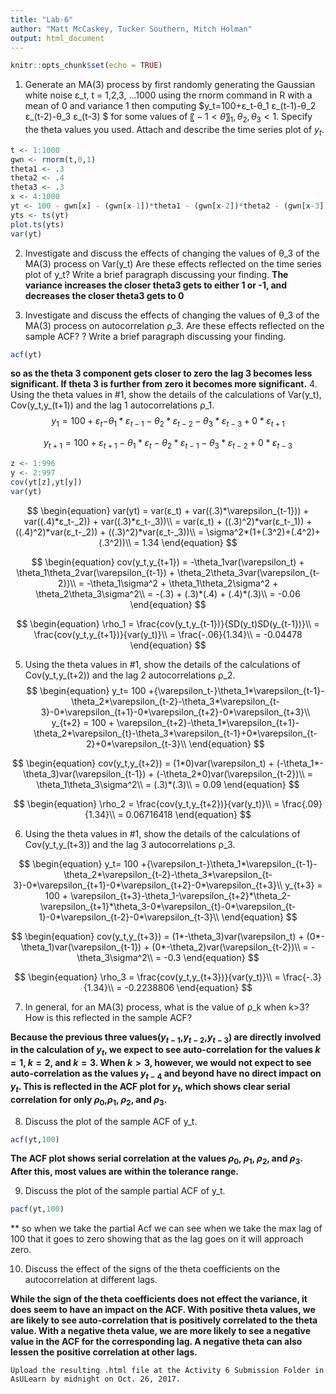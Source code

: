 ```yaml
---
title: "Lab-6"
author: "Matt McCaskey, Tucker Southern, Mitch Holman"
output: html_document
---
```


```r
knitr::opts_chunk$set(echo = TRUE)
```



1.	Generate an MA(3) process by first randomly generating the Gaussian white noise ε_t, t = 1,2,3, …1000 using the  rnorm command in R with a mean of 0 and variance 1  then computing $y_t=100+ε_t-θ_1 ε_(t-1)-θ_2 ε_(t-2)-θ_3  ε_(t-3) $ for some values of $〖-1< θ〗_1,θ_2,θ_3<1$.  Specify the theta values you used.  Attach and describe the time series plot of $y_t$.
```r
t <- 1:1000
gwn <- rnorm(t,0,1)
theta1 <- .3
theta2 <- .4 
theta3 <- .3
x <- 4:1000
yt <- 100 - gwn[x] - (gwn[x-1])*theta1 - (gwn[x-2])*theta2 - (gwn[x-3])*theta3
yts <- ts(yt)
plot.ts(yts)
var(yt)
```

2.	Investigate and discuss the effects of changing the values of θ_3 of the MA(3) process on Var(y_t) Are these effects reflected on the time series plot of y_t?  Write a brief paragraph discussing your finding.
**The variance increases the closer theta3 gets to either 1 or -1, and decreases the closer theta3 gets to 0**

3.	Investigate and discuss the effects of changing the values of θ_3 of the MA(3) process on autocorrelation ρ_3.    Are these effects reflected on the sample ACF?  ?  Write a brief paragraph discussing your finding.
```r
acf(yt)

```
**so as the theta 3 component gets closer to zero the lag 3 becomes less significant. If theta 3 is further from zero it becomes more significant.**
4.	Using the theta values in #1, show the details of the calculations of  Var(y_t), Cov(y_t,y_(t+1)) and the lag 1 autocorrelations ρ_1.
$$y_1= 100 +{ε_t-}\theta_1*\varepsilon_{t-1}-\theta_2*\varepsilon_{t-2}-\theta_3*\varepsilon_{t-3}+0*\varepsilon_{t+1}$$

$$y_{t+1} =  100 + \varepsilon_{t+1}-\theta_1 * \varepsilon_t-\theta_2*\varepsilon_{t-1}-\theta_3*\varepsilon_{t-2}+0*\varepsilon_{t-3}$$

```r
z <- 1:996
y <- 2:997
cov(yt[z],yt[y])
var(yt)
```

$$
\begin{equation}
var(yt) = var(ε_t) + var((.3)*\varepsilon_{t-1})) + var((.4)*ε_t-_2)) + var((.3)*ε_t-_3))\\
= var(ε_t) + ((.3)^2)*var(ε_t-_1)) + ((.4)^2)*var(ε_t-_2)) + ((.3)^2)*var(ε_t-_3))\\
= \sigma^2*(1+(.3^2)+(.4^2)+(.3^2))\\
= 1.34
\end{equation}
$$



$$
\begin{equation}
cov(y_t,y_{t+1}) = -\theta_1var(\varepsilon_t) +  \theta_1\theta_2var(\varepsilon_{t-1}) + \theta_2\theta_3var(\varepsilon_{t-2})\\
= -\theta_1\sigma^2 + \theta_1\theta_2\sigma^2 + \theta_2\theta_3\sigma^2\\
= -(.3) + (.3)*(.4) + (.4)*(.3)\\
= -0.06
\end{equation}
$$

$$
\begin{equation}
\rho_1 = \frac{cov(y_t,y_{t-1})}{SD(y_t)SD(y_{t-1})}\\
= \frac{cov(y_t,y_{t+1})}{var(y_t)}\\
= \frac{-.06}{1.34}\\
= -0.04478
\end{equation}
$$





5.	Using the theta values in #1, show the details of the calculations of  Cov(y_t,y_(t+2)) and the lag 2 autocorrelations ρ_2.
$$
\begin{equation}
y_t= 100 +{\varepsilon_t-}\theta_1*\varepsilon_{t-1}-\theta_2*\varepsilon_{t-2}-\theta_3*\varepsilon_{t-3}-0*\varepsilon_{t+1}-0*\varepsilon_{t+2}-0*\varepsilon_{t+3}\\
y_{t+2} = 100 + \varepsilon_{t+2}-\theta_1*\varepsilon_{t+1}-\theta_2*\varepsilon_{t}-\theta_3*\varepsilon_{t-1}+0*\varepsilon_{t-2}+0*\varepsilon_{t-3}\\
\end{equation}
$$

$$
\begin{equation}
cov(y_t,y_{t+2}) = (1*0)var(\varepsilon_t) +  (-\theta_1*-\theta_3)var(\varepsilon_{t-1}) + (-\theta_2*0)var(\varepsilon_{t-2})\\
= \theta_1\theta_3\sigma^2\\
= (.3)*(.3)\\
= 0.09
\end{equation}
$$

$$
\begin{equation}
\rho_2 = \frac{cov(y_t,y_{t+2})}{var(y_t)}\\
= \frac{.09}{1.34}\\
= 0.06716418
\end{equation}
$$


6.	Using the theta values in #1, show the details of the calculations of  Cov(y_t,y_(t+3)) and the lag 3 autocorrelations ρ_3.

$$
\begin{equation}
y_t= 100 +{\varepsilon_t-}\theta_1*\varepsilon_{t-1}-\theta_2*\varepsilon_{t-2}-\theta_3*\varepsilon_{t-3}-0*\varepsilon_{t+1}-0*\varepsilon_{t+2}-0*\varepsilon_{t+3}\\
y_{t+3} = 100 + \varepsilon_{t+3}-\theta_1-\varepsilon_{t+2}*\theta_2-\varepsilon_{t+1}*\theta_3-0*\varepsilon_{t}-0*\varepsilon_{t-1}-0*\varepsilon_{t-2}-0*\varepsilon_{t-3}\\
\end{equation}
$$

$$
\begin{equation}
cov(y_t,y_{t+3}) = (1*-\theta_3)var(\varepsilon_t) +  (0*-\theta_1)var(\varepsilon_{t-1}) + (0*-\theta_2)var(\varepsilon_{t-2})\\
= -\theta_3\sigma^2\\
= -0.3
\end{equation}
$$

$$
\begin{equation}
\rho_3 = \frac{cov(y_t,y_{t+3})}{var(y_t)}\\
= \frac{-.3}{1.34}\\
= -0.2238806
\end{equation}
$$

7.	 In general, for an MA(3) process, what is the value of ρ_k when k>3?  How is this reflected in the sample ACF?

**Because the previous three values($y_{t-1}$,$y_{t-2}$,$y_{t-3}$) are directly involved in the calculation of $y_t$, we expect to see auto-correlation for the values $k=1$, $k=2$, and $k=3$. When $k>3$, however, we would not expect to see auto-correlation as the values $y_{t-4}$ and beyond have no direct impact on $y_t$. This is reflected in the ACF plot for $y_t$, which shows clear serial correlation for only $\rho_0$,$\rho_1$, $\rho_2$, and $\rho_3$.**

8.	Discuss the plot of the sample ACF of y_t.  
```r
acf(yt,100)
```

**The ACF plot shows serial correlation at the values $\rho_0$, $\rho_1$, $\rho_2$, and $\rho_3$. After this, most values are within the tolerance range.** 

9.	Discuss the plot of the sample partial ACF of y_t.
```r
pacf(yt,100)
```
 ** so when we take the partial Acf we can see when we take the max lag of 100 that it goes to zero showing that as the lag goes on it will approach zero.

10.	Discuss the effect of the signs of the theta coefficients on the autocorrelation at different lags.

**While the sign of the theta coefficients does not effect the variance, it does seem to have an impact on the ACF. With positive theta values, we are likely to see auto-correlation that is positively correlated to the theta value. With a negative theta value, we are more likely to see a negative value in the ACF for the corresponding lag. A negative theta can also lessen the positive correlation at other lags.**

    Upload the resulting .html file at the Activity 6 Submission Folder in AsULearn by midnight on Oct. 26, 2017.

















































